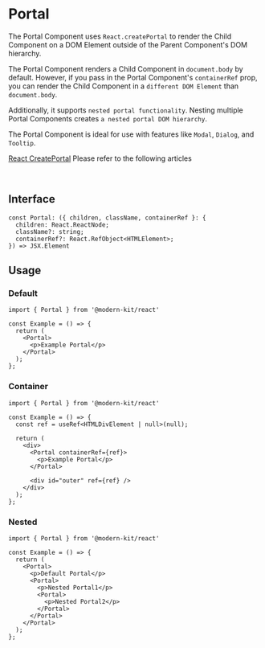 # Portal

The Portal Component uses `React.createPortal` to render the Child Component on a DOM Element outside of the Parent Component's DOM hierarchy.

The Portal Component renders a Child Component in `document.body` by default. However, if you pass in the Portal Component's `containerRef` prop, you can render the Child Component in a `different DOM Element` than `document.body`.

Additionally, it supports `nested portal functionality`. Nesting multiple Portal Components creates `a nested portal DOM hierarchy`.

The Portal Component is ideal for use with features like `Modal`, `Dialog`, and `Tooltip`.

[React CreatePortal](https://react.dev/reference/react-dom/createPortal#rendering-a-modal-dialog-with-a-portal) Please refer to the following articles

<br />

## Interface
```tsx
const Portal: ({ children, className, containerRef }: {
  children: React.ReactNode;
  className?: string;
  containerRef?: React.RefObject<HTMLElement>;
}) => JSX.Element
```

## Usage
### Default

```tsx
import { Portal } from '@modern-kit/react'

const Example = () => {
  return (
    <Portal>
      <p>Example Portal</p>
    </Portal>
  );
};
```

### Container

```tsx
import { Portal } from '@modern-kit/react'

const Example = () => {
  const ref = useRef<HTMLDivElement | null>(null);

  return (
    <div>
      <Portal containerRef={ref}>
        <p>Example Portal</p>
      </Portal>

      <div id="outer" ref={ref} />
    </div>
  );
};
```

### Nested

```tsx
import { Portal } from '@modern-kit/react'

const Example = () => {
  return (
    <Portal>
      <p>Default Portal</p>
      <Portal>
        <p>Nested Portal1</p>
        <Portal>
          <p>Nested Portal2</p>
        </Portal>
      </Portal>
    </Portal>
  );
};
```
